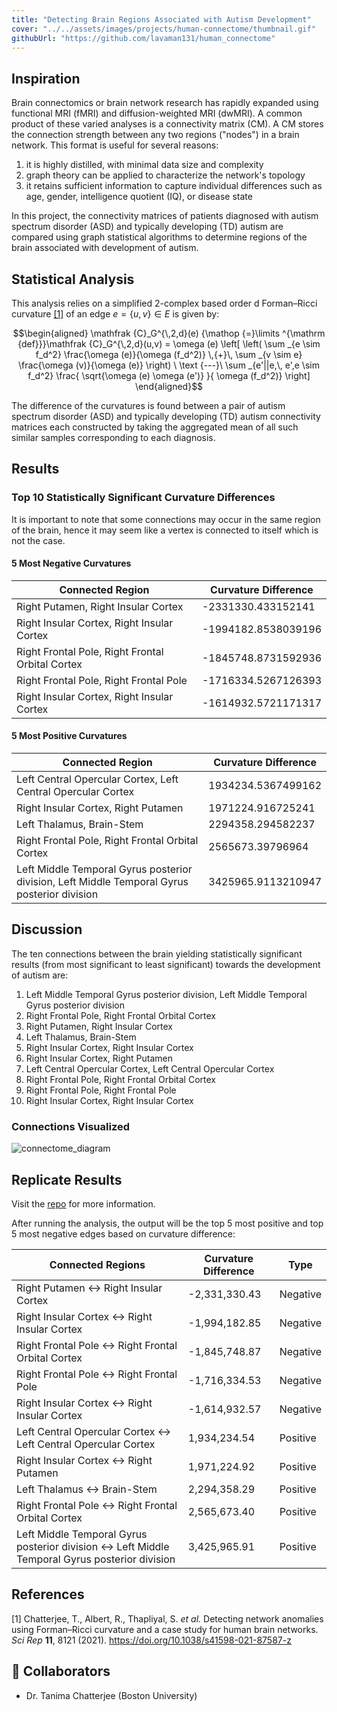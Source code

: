 ```yaml
---
title: "Detecting Brain Regions Associated with Autism Development"
cover: "../../assets/images/projects/human-connectome/thumbnail.gif"
githubUrl: "https://github.com/lavaman131/human_connectome"
---
```




## Inspiration
Brain connectomics or brain network research has rapidly expanded using functional MRI (fMRI) and diffusion-weighted MRI (dwMRI). A common product of these varied analyses is a connectivity matrix (CM). A CM stores the connection strength between any two regions ("nodes") in a brain network. This format is useful for several reasons: 
1. it is highly distilled, with minimal data size and complexity
2. graph theory can be applied to characterize the network's topology
3. it retains sufficient information to capture individual differences such as age, gender, intelligence quotient (IQ), or disease state

In this project, the connectivity matrices of patients diagnosed with autism spectrum disorder (ASD) and typically developing (TD) autism are compared using graph statistical algorithms to determine regions of the brain associated with development of autism. 

## Statistical Analysis
This analysis relies on a simplified 2-complex based order d Forman–Ricci curvature [[1]](#1) of an edge $e = \{u, v\} \in E$ is given by:

$$\begin{aligned} \mathfrak {C}_G^{\,2,d}(e) {\mathop {=}\limits ^{\mathrm {def}}}\mathfrak {C}_G^{\,2,d}(u,v) = \omega (e) \left[ \left( \sum _{e \sim f_d^2} \frac{\omega (e)}{\omega (f_d^2)} \,{+}\, \sum _{v \sim e} \frac{\omega (v)}{\omega (e)} \right) \ \text {---}\ \sum _{e'||e,\, e',e \sim f_d^2} \frac{ \sqrt{\omega (e) \omega (e')} }{ \omega (f_d^2)} \right] \end{aligned}$$

The difference of the curvatures is found between a pair of autism spectrum disorder (ASD) and typically developing (TD) autism connectivity matrices each constructed by taking the aggregated mean of all such similar samples corresponding to each diagnosis.

## Results

### Top 10 Statistically Significant Curvature Differences
It is important to note that some connections may occur in the same region of the brain, hence it may seem like a vertex is connected to itself which is not the case.

#### 5 Most Negative Curvatures 

| Connected Region                                 | Curvature Difference |
| ------------------------------------------------ | -------------------- |
| Right Putamen, Right Insular Cortex              | -2331330.433152141   |
| Right Insular Cortex, Right Insular Cortex       | -1994182.8538039196  |
| Right Frontal Pole, Right Frontal Orbital Cortex | -1845748.8731592936  |
| Right Frontal Pole, Right Frontal Pole           | -1716334.5267126393  |
| Right Insular Cortex, Right Insular Cortex       | -1614932.5721171317  |

#### 5 Most Positive Curvatures 
| Connected Region                                                                             | Curvature Difference |
| -------------------------------------------------------------------------------------------- | -------------------- |
| Left Central Opercular Cortex, Left Central Opercular Cortex                                 | 1934234.5367499162   |
| Right Insular Cortex, Right Putamen                                                          | 1971224.916725241    |
| Left Thalamus, Brain-Stem                                                                    | 2294358.294582237    |
| Right Frontal Pole, Right Frontal Orbital Cortex                                             | 2565673.39796964     |
| Left Middle Temporal Gyrus posterior division, Left Middle Temporal Gyrus posterior division | 3425965.9113210947   |

## Discussion
The ten connections between the brain yielding statistically significant results (from most significant to least significant) towards the development of autism are:

1. Left Middle Temporal Gyrus posterior division, Left Middle Temporal Gyrus posterior division 
2. Right Frontal Pole, Right Frontal Orbital Cortex
3. Right Putamen, Right Insular Cortex   
4. Left Thalamus, Brain-Stem     
5. Right Insular Cortex, Right Insular Cortex   
5. Right Insular Cortex, Right Putamen   
6. Left Central Opercular Cortex, Left Central Opercular Cortex 
8. Right Frontal Pole, Right Frontal Orbital Cortex
7. Right Frontal Pole, Right Frontal Pole
9. Right Insular Cortex, Right Insular Cortex   

### Connections Visualized
<Image src={connectome_diagram} alt="connectome_diagram" />

## Replicate Results

Visit the [repo](https://github.com/lavaman131/human_connectome) for more information.

After running the analysis, the output will be the top 5 most positive and top 5 most negative edges based on curvature difference:

<table className="table-auto">
  <thead>
    <tr>
      <th>Connected Regions</th>
      <th>Curvature Difference</th>
      <th>Type</th>
    </tr>
  </thead>
  <tbody>
    <tr>
      <td>Right Putamen ↔ Right Insular Cortex</td>
      <td>-2,331,330.43</td>
      <td>Negative</td>
    </tr>
    <tr>
      <td>Right Insular Cortex ↔ Right Insular Cortex</td>
      <td>-1,994,182.85</td>
      <td>Negative</td>
    </tr>
    <tr>
      <td>Right Frontal Pole ↔ Right Frontal Orbital Cortex</td>
      <td>-1,845,748.87</td>
      <td>Negative</td>
    </tr>
    <tr>
      <td>Right Frontal Pole ↔ Right Frontal Pole</td>
      <td>-1,716,334.53</td>
      <td>Negative</td>
    </tr>
    <tr>
      <td>Right Insular Cortex ↔ Right Insular Cortex</td>
      <td>-1,614,932.57</td>
      <td>Negative</td>
    </tr>
    <tr>
      <td>Left Central Opercular Cortex ↔ Left Central Opercular Cortex</td>
      <td>1,934,234.54</td>
      <td>Positive</td>
    </tr>
    <tr>
      <td>Right Insular Cortex ↔ Right Putamen</td>
      <td>1,971,224.92</td>
      <td>Positive</td>
    </tr>
    <tr>
      <td>Left Thalamus ↔ Brain-Stem</td>
      <td>2,294,358.29</td>
      <td>Positive</td>
    </tr>
    <tr>
      <td>Right Frontal Pole ↔ Right Frontal Orbital Cortex</td>
      <td>2,565,673.40</td>
      <td>Positive</td>
    </tr>
    <tr>
      <td>Left Middle Temporal Gyrus posterior division ↔ Left Middle Temporal Gyrus posterior division</td>
      <td>3,425,965.91</td>
      <td>Positive</td>
    </tr>
  </tbody>
</table>

## References
<a id="1">[1]</a> Chatterjee, T., Albert, R., Thapliyal, S. *et al.* Detecting network anomalies using Forman–Ricci curvature and a case study for human brain networks. *Sci Rep* **11**, 8121 (2021). https://doi.org/10.1038/s41598-021-87587-z

## 👥 Collaborators

* Dr. Tanima Chatterjee (Boston University)
